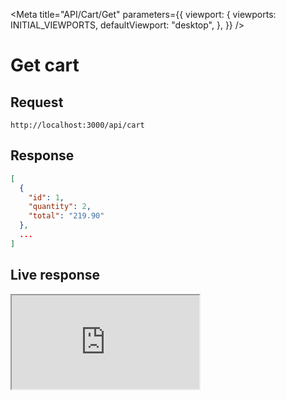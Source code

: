 
<Meta
  title="API/Cart/Get"
  parameters={{
    viewport: {
      viewports: INITIAL_VIEWPORTS,
      defaultViewport: "desktop",
    },
  }}
/>

# Get cart

## Request

```
http://localhost:3000/api/cart
```

## Response

```json
[
  {
    "id": 1,
    "quantity": 2,
    "total": "219.90"
  },
  ...
]
```

## Live response

<iframe width={"100%"} src="http://localhost:3000/api/cart" />

### POST payload

```json
{
  "id": 1,
  "quantity": 1
}
```

## Source

| Type      | File location                               |
| --------- | ------------------------------------------- |
| API Route | src/pages/api/cart/index.ts                 |
| Type      | src/models/server/remote-cart-item.model.ts |
